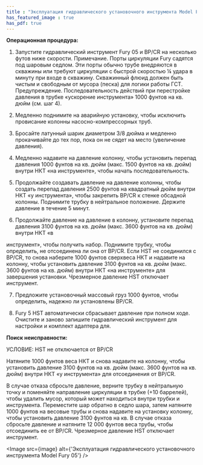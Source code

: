 ```yaml
---
title : "Эксплуатация гидравлического установочного инструмента Model Fury 05"
has_featured_image : true
has_pdf: true
---
```


**Операционная процедура:**

1. Запустите гидравлический инструмент Fury 05 и BP/CR на несколько футов ниже скорости. Примечание. Порты циркуляции Fury садятся под шаровым седлом. Эти порты обычно трубе внедряются в скважины или требуют циркуляции с быстрой скоростью ¼ удара в минуту при входе в скважину. Скважинный флюид должен быть чистым и свободным от мусора (песка) для логики работы ГСТ. Предупреждение. Последовательность действий при перестройке давления в трубке «ускорение инструмента» 1000 фунтов на кв. дюйм (см. шаг 4).

2. Медленно поднимите на аварийную установку, чтобы исключить провисание колонны насосно-компрессорных труб.

3. Бросайте латунный шарик диаметром 3/8 дюйма и медленно прокачивайте до тех пор, пока он не сядет на место (увеличение давления).

4. Медленно надавите на давление колонну, чтобы установить перепад давления 1000 фунтов на кв. дюйм (макс. 1500 фунтов на кв. дюйм) внутри НКТ «на инструменте», чтобы начать последовательность.

5. Продолжайте создавать давление на давление колонны, чтобы создать перепад давления 2500 фунтов на квадратный дюйм внутри НКТ «у инструмента», чтобы закрепить BP/CR к стенке обсадной колонны. Поднимите трубку в нейтральное положение. Держите давление в течение 5 минут.

6. Продолжайте давление на давление в колонну, установите перепад давления 3100 фунтов на кв. дюйм (макс. 3600 фунтов на кв. дюйм) внутри НКТ «в

инструмент», чтобы получить набор. Поднимите трубку, чтобы определить, не отсоединена ли она от BP/CR. Если HST не соединился с BP/CR, то снова наберите 1000 фунтов сверхвеса НКТ и надавите на колонну, чтобы установить давление 3100 фунтов на кв. дюйм (макс. 3600 фунтов на кв. дюйм) внутри НКТ «на инструменте» для завершения установки. Чрезмерное давление HST отключает инструмент.

7. Предложите установочный массовый груз 1000 фунтов, чтобы определить, надежно ли установлены BP/CR.

8. Fury 5 HST автоматически сбрасывает давление при полном ходе. Очистите и заново запишите гидравлический инструмент для настройки и комплект адаптера для.

**Поиск неисправности:**

УСЛОВИЕ: HST не отключается от BP/CR

Натяните 1000 фунтов веса НКТ и снова надавите на колонну, чтобы установить давление 3100 фунтов на кв. дюйм (макс. 3600 фунтов на кв. дюйм) внутри НКТ «у инструмента» для отсоединения от BP/CR.

В случае отказа сбросьте давление, верните трубку в нейтральную точку и поменяйте направление циркуляции в трубке (+10 баррелей), чтобы удалить мусор, который может находиться внутри трубки и инструмента. Переместите шар обратно в седло шара, затем натяните 1000 фунтов на весовые трубы и снова надавите на установку колонну, чтобы установить давление 3100 фунтов на кв. В случае отказа сбросьте давление и натяните 12 000 фунтов веса трубы, чтобы отсоединить ее от BP/CR. Чрезмерное давление HST отключает инструмент.


<Image src={image} alt={'Эксплуатация гидравлического установочного инструмента Model Fury 05'} />